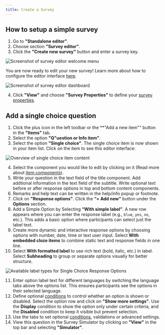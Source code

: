 ```yaml
---
title: Create a Survey
---
```


## How to setup a simple survey

1. Go to **"Standalone editor"**.
2. Choose section **"Survey editor"**.
3. Click the **"Create new survey"** button and enter a survey key.

![Screenshot of survey editor welcome menu](../images/welcomeEditor.png)

You are now ready to edit your new survey! Learn more about how to configure the editor interface [here](/docs/survey-editor/basics/editor-overview#survey-editor-dashboard).

![Screenshot of survey editor dashboard](../images/dashboardEditor.png)

4. Click **"View"** and choose **"Survey Properties"** to define your [survey properties](/docs/survey-editor/basics/editor-overview#survey-properties). 

## Add a single choice question

1. Click the plus icon in the left toolbar or the **"Add a new item"*"* button in the **"Items"** tab.
2. Select the option **"Q"uestion or Info item"**.
3. Select the option **"Single choice"**. The single choice item is now shown in your item list. Click on the item to see this editor interface:

![Overview of single choice item content](../images/overviewSinglechoice.png)

4. Select the component you would like to edit by clicking on it (Read more about [item components](/docs/survey-editor/basics/item-structure#survey-items)). 
5. Write your question in the text field of the title component. Add addtional information in the text field of the subtitle. Write optional text before or after response options in top and bottom content components.
6. Remarks and help text can be written in the help/info popup or footnote.
7. Click on **"Response options"**. Click the **“+ Add new”** button under the **Options** section. 
8. Add a Simple Option by Selecting **“With simple label”**. A new row appears where you can enter the response label (e.g., `blue`, `yes`, `no`, etc.). This adds a basic option where participants can select just the label text.
9. Create more dynamic and interactive response options by choosing options with number, date, time or text user input. Select  **With embedded cloze items** to combine static text and response fields in one line.
10. Select **With formatted label** to use rich text (bold, italic, etc.) in label. Select **Subheading** to group or separate options visually for better structure.

![Available label types for Single Choice Response Options](../images/SingleChoiceResponse.png)

11. Enter option label text for different languages by switching the language tabs above the options list. This ensures participants see the options in their selected language.
12. Define optional [conditions](/docs/survey-editor/basics/conditions) to control whether an option is shown or disabled. Select the option row and click on **"Show more settings"**. Use the **Display** condition to show the option only under certain criteria, and the **Disabled** condition to keep it visible but prevent selection.
13. Use the tabs to set optional [conditions](/docs/survey-editor/basics/conditions), validations or advanced settings.  
14. View this question in the Survey Simulator by clicking on **"View"** in the top bar and selecting **"Simulator"**.
